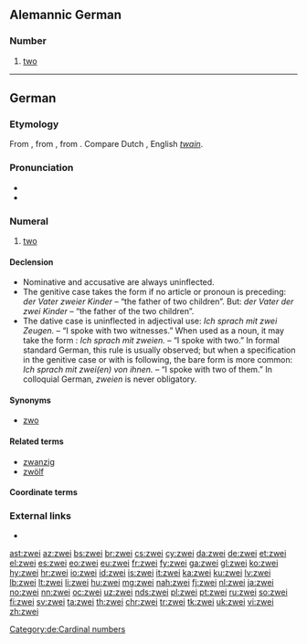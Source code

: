 ==Alemannic German==

===Number===
{{head|gsw|number}}

# {{context|cardinal|lang=gsw}} [[two]]

----

==German==
{{cardinalbox|de|1|2|3|eins|drei|ord=zweite}}

===Etymology===
From {{etyl|goh|de}} {{term|zwēne|lang=goh}}, from {{etyl|gem-pro|de}} {{m|gem-pro|*twai}}, from {{etyl|ine-pro|de}} {{m|ine-pro|*dwóh₁}}. Compare Dutch {{term|twee|lang=nl}}, English ''[[twain]]''.

===Pronunciation===
* {{IPA|/t͡svaɪ̯/|[t͡sʋaɪ̯]|lang=de}}
* {{audio|De-zwei.ogg|audio|lang=de}}

===Numeral===
{{head|de|numeral}}

# [[two]]

====Declension====
* Nominative and accusative are always uninflected.
* The genitive case takes the form '''{{term|zweier|lang=de}}''' if no article or pronoun is preceding: ''der Vater zweier Kinder'' – “the father of two children”. But: ''der Vater der zwei Kinder'' – “the father of the two children”.
* The dative case is uninflected in adjectival use: ''Ich sprach mit zwei Zeugen.'' – “I spoke with two witnesses.” When used as a noun, it may take the form '''{{term|zweien|lang=de}}''': ''Ich sprach mit zweien.'' – “I spoke with two.” In formal standard German, this rule is usually observed; but when a specification in the genitive case or with {{term|von||of|lang=de}} is following, the bare form is more common: ''Ich sprach mit zwei(en) von ihnen.'' – “I spoke with two of them.” In colloquial German, ''zweien'' is never obligatory.

====Synonyms====
* [[zwo]]

====Related terms====
* [[zwanzig]]
* [[zwölf]]

[[Category:de:Cardinal numbers]]

====Coordinate terms====
{{de-cardinal}}

===External links===
* {{R:Duden}}

[[ast:zwei]]
[[az:zwei]]
[[bs:zwei]]
[[br:zwei]]
[[cs:zwei]]
[[cy:zwei]]
[[da:zwei]]
[[de:zwei]]
[[et:zwei]]
[[el:zwei]]
[[es:zwei]]
[[eo:zwei]]
[[eu:zwei]]
[[fr:zwei]]
[[fy:zwei]]
[[ga:zwei]]
[[gl:zwei]]
[[ko:zwei]]
[[hy:zwei]]
[[hr:zwei]]
[[io:zwei]]
[[id:zwei]]
[[is:zwei]]
[[it:zwei]]
[[ka:zwei]]
[[ku:zwei]]
[[lv:zwei]]
[[lb:zwei]]
[[lt:zwei]]
[[li:zwei]]
[[hu:zwei]]
[[mg:zwei]]
[[nah:zwei]]
[[fj:zwei]]
[[nl:zwei]]
[[ja:zwei]]
[[no:zwei]]
[[nn:zwei]]
[[oc:zwei]]
[[uz:zwei]]
[[nds:zwei]]
[[pl:zwei]]
[[pt:zwei]]
[[ru:zwei]]
[[so:zwei]]
[[fi:zwei]]
[[sv:zwei]]
[[ta:zwei]]
[[th:zwei]]
[[chr:zwei]]
[[tr:zwei]]
[[tk:zwei]]
[[uk:zwei]]
[[vi:zwei]]
[[zh:zwei]]